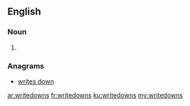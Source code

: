 ==English==

===Noun===
{{head|en|plural}}

# {{plural of|writedown|lang=en}}

===Anagrams===
* [[writes down#English|writes down]]

[[ar:writedowns]]
[[fr:writedowns]]
[[ku:writedowns]]
[[my:writedowns]]